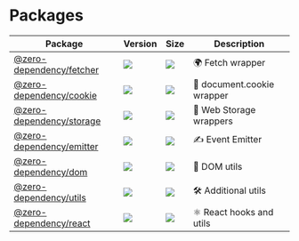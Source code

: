 # Packages

| Package                                                                | Version                                                                                               | Size                                                                                                                                         | Description                |
| ---------------------------------------------------------------------- | ----------------------------------------------------------------------------------------------------- | -------------------------------------------------------------------------------------------------------------------------------------------- | -------------------------- |
| [@zero-dependency/fetcher](https://github.com/zero-dependency/fetcher) | [![](https://img.shields.io/npm/v/@zero-dependency/fetcher)](https://npm.im/@zero-dependency/fetcher) | [![](https://img.shields.io/bundlephobia/minzip/@zero-dependency/fetcher)](https://bundlephobia.com/package/@zero-dependency/fetcher@latest) | 🌍 Fetch wrapper           |
| [@zero-dependency/cookie](https://github.com/zero-dependency/cookie)   | [![](https://img.shields.io/npm/v/@zero-dependency/cookie)](https://npm.im/@zero-dependency/cookie)   | [![](https://img.shields.io/bundlephobia/minzip/@zero-dependency/cookie)](https://bundlephobia.com/package/@zero-dependency/cookie@latest)   | 🍪 document.cookie wrapper |
| [@zero-dependency/storage](https://github.com/zero-dependency/storage) | [![](https://img.shields.io/npm/v/@zero-dependency/storage)](https://npm.im/@zero-dependency/storage) | [![](https://img.shields.io/bundlephobia/minzip/@zero-dependency/storage)](https://bundlephobia.com/package/@zero-dependency/storage@latest) | 📒 Web Storage wrappers    |
| [@zero-dependency/emitter](https://github.com/zero-dependency/emitter) | [![](https://img.shields.io/npm/v/@zero-dependency/emitter)](https://npm.im/@zero-dependency/emitter) | [![](https://img.shields.io/bundlephobia/minzip/@zero-dependency/emitter)](https://bundlephobia.com/package/@zero-dependency/emitter@latest) | ✍️ Event Emitter           |
| [@zero-dependency/dom](https://github.com/zero-dependency/dom)         | [![](https://img.shields.io/npm/v/@zero-dependency/dom)](https://npm.im/@zero-dependency/dom)         | [![](https://img.shields.io/bundlephobia/minzip/@zero-dependency/dom)](https://bundlephobia.com/package/@zero-dependency/dom@latest)         | 📄 DOM utils               |
| [@zero-dependency/utils](https://github.com/zero-dependency/utils)     | [![](https://img.shields.io/npm/v/@zero-dependency/utils)](https://npm.im/@zero-dependency/utils)     | [![](https://img.shields.io/bundlephobia/minzip/@zero-dependency/utils)](https://bundlephobia.com/package/@zero-dependency/utils@latest)     | 🛠 Additional utils         |
| [@zero-dependency/react](https://github.com/zero-dependency/react)     | [![](https://img.shields.io/npm/v/@zero-dependency/react)](https://npm.im/@zero-dependency/react)     | [![](https://img.shields.io/bundlephobia/minzip/@zero-dependency/react)](https://bundlephobia.com/package/@zero-dependency/react@latest)     | ⚛️ React hooks and utils   |
